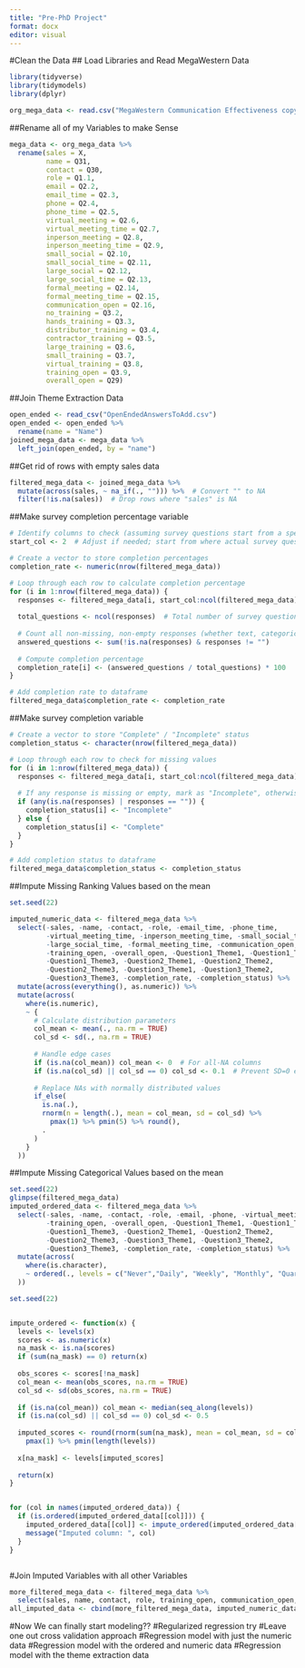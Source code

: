 ```yaml
---
title: "Pre-PhD Project"
format: docx
editor: visual
---
```

#Clean the Data 
## Load Libraries and Read MegaWestern Data
```r
library(tidyverse)
library(tidymodels)
library(dplyr)

org_mega_data <- read.csv("MegaWestern Communication Effectiveness copy.csv")
```

##Rename all of my Variables to make Sense
```r

mega_data <- org_mega_data %>% 
  rename(sales = X,
         name = Q31, 
         contact = Q30, 
         role = Q1.1, 
         email = Q2.2, 
         email_time = Q2.3,
         phone = Q2.4, 
         phone_time = Q2.5, 
         virtual_meeting = Q2.6, 
         virtual_meeting_time = Q2.7, 
         inperson_meeting = Q2.8, 
         inperson_meeting_time = Q2.9, 
         small_social = Q2.10, 
         small_social_time = Q2.11, 
         large_social = Q2.12, 
         large_social_time = Q2.13, 
         formal_meeting = Q2.14, 
         formal_meeting_time = Q2.15, 
         communication_open = Q2.16, 
         no_training = Q3.2, 
         hands_training = Q3.3, 
         distributor_training = Q3.4, 
         contractor_training = Q3.5, 
         large_training = Q3.6, 
         small_training = Q3.7, 
         virtual_training = Q3.8, 
         training_open = Q3.9, 
         overall_open = Q29)
```
##Join Theme Extraction Data 
```r
open_ended <- read_csv("OpenEndedAnswersToAdd.csv")
open_ended <- open_ended %>% 
  rename(name = "Name")
joined_mega_data <- mega_data %>% 
  left_join(open_ended, by = "name")
```
##Get rid of rows with empty sales data 
```r

filtered_mega_data <- joined_mega_data %>%
  mutate(across(sales, ~ na_if(., ""))) %>%  # Convert "" to NA
  filter(!is.na(sales))  # Drop rows where "sales" is NA
```

##Make survey completion percentage variable
```r
# Identify columns to check (assuming survey questions start from a specific column)
start_col <- 2  # Adjust if needed; start from where actual survey questions begin

# Create a vector to store completion percentages
completion_rate <- numeric(nrow(filtered_mega_data))

# Loop through each row to calculate completion percentage
for (i in 1:nrow(filtered_mega_data)) {
  responses <- filtered_mega_data[i, start_col:ncol(filtered_mega_data)]  # Get all survey response columns
  
  total_questions <- ncol(responses)  # Total number of survey questions
  
  # Count all non-missing, non-empty responses (whether text, categorical, or numeric)
  answered_questions <- sum(!is.na(responses) & responses != "")
  
  # Compute completion percentage
  completion_rate[i] <- (answered_questions / total_questions) * 100  
}

# Add completion rate to dataframe
filtered_mega_data$completion_rate <- completion_rate
```
##Make survey completion variable 
```r
# Create a vector to store "Complete" / "Incomplete" status
completion_status <- character(nrow(filtered_mega_data))

# Loop through each row to check for missing values
for (i in 1:nrow(filtered_mega_data)) {
  responses <- filtered_mega_data[i, start_col:ncol(filtered_mega_data)]  # Select only survey response columns
  
  # If any response is missing or empty, mark as "Incomplete", otherwise "Complete"
  if (any(is.na(responses) | responses == "")) {
    completion_status[i] <- "Incomplete"
  } else {
    completion_status[i] <- "Complete"
  }
}

# Add completion status to dataframe
filtered_mega_data$completion_status <- completion_status
```

##Impute Missing Ranking Values based on the mean 
```r
set.seed(22)

imputed_numeric_data <- filtered_mega_data %>%
  select(-sales, -name, -contact, -role, -email_time, -phone_time, 
         -virtual_meeting_time, -inperson_meeting_time, -small_social_time, 
         -large_social_time, -formal_meeting_time, -communication_open, 
         -training_open, -overall_open, -Question1_Theme1, -Question1_Theme2, 
         -Question1_Theme3, -Question2_Theme1, -Question2_Theme2, 
         -Question2_Theme3, -Question3_Theme1, -Question3_Theme2, 
         -Question3_Theme3, -completion_rate, -completion_status) %>%
  mutate(across(everything(), as.numeric)) %>% 
  mutate(across(
    where(is.numeric),
    ~ {
      # Calculate distribution parameters
      col_mean <- mean(., na.rm = TRUE)
      col_sd <- sd(., na.rm = TRUE)
      
      # Handle edge cases
      if (is.na(col_mean)) col_mean <- 0  # For all-NA columns
      if (is.na(col_sd) || col_sd == 0) col_sd <- 0.1  # Prevent SD=0 errors
      
      # Replace NAs with normally distributed values
      if_else(
        is.na(.),
        rnorm(n = length(.), mean = col_mean, sd = col_sd) %>%
          pmax(1) %>% pmin(5) %>% round(),
        .
      )
    }
  ))

```
##Impute Missing Categorical Values based on the mean 
```r
set.seed(22)
glimpse(filtered_mega_data)
imputed_ordered_data <- filtered_mega_data %>%
  select(-sales, -name, -contact, -role, -email, -phone, -virtual_meeting, -inperson_meeting, -small_social, -large_social, -formal_meeting, -virtual_training, -hands_training, -no_training, -distributor_training, -contractor_training, -large_training, -small_training, -communication_open, 
         -training_open, -overall_open, -Question1_Theme1, -Question1_Theme2, 
         -Question1_Theme3, -Question2_Theme1, -Question2_Theme2, 
         -Question2_Theme3, -Question3_Theme1, -Question3_Theme2, 
         -Question3_Theme3, -completion_rate, -completion_status) %>%
  mutate(across(
    where(is.character),
    ~ ordered(., levels = c("Never","Daily", "Weekly", "Monthly", "Quarterly", "Yearly"))  # Define order explicitly
  )) 

set.seed(22)


impute_ordered <- function(x) {
  levels <- levels(x)
  scores <- as.numeric(x)
  na_mask <- is.na(scores)
  if (sum(na_mask) == 0) return(x)
  
  obs_scores <- scores[!na_mask]
  col_mean <- mean(obs_scores, na.rm = TRUE)
  col_sd <- sd(obs_scores, na.rm = TRUE)
  
  if (is.na(col_mean)) col_mean <- median(seq_along(levels))
  if (is.na(col_sd) || col_sd == 0) col_sd <- 0.5
  
  imputed_scores <- round(rnorm(sum(na_mask), mean = col_mean, sd = col_sd)) %>%
    pmax(1) %>% pmin(length(levels))
  
  x[na_mask] <- levels[imputed_scores]
  
  return(x)
}


for (col in names(imputed_ordered_data)) {
  if (is.ordered(imputed_ordered_data[[col]])) {
    imputed_ordered_data[[col]] <- impute_ordered(imputed_ordered_data[[col]])
    message("Imputed column: ", col)
  }
}



```
#Join Imputed Variables with all other Variables 
```r
more_filtered_mega_data <- filtered_mega_data %>% 
  select(sales, name, contact, role, training_open, communication_open, overall_open, Question1_Theme1, Question1_Theme2, Question1_Theme3, Question2_Theme1, Question2_Theme2, Question2_Theme3, Question3_Theme1, Question3_Theme2, Question3_Theme3)
all_imputed_data <- cbind(more_filtered_mega_data, imputed_numeric_data, imputed_ordered_data)
```

#Now We can finally start modeling??
#Regularized regression try 
#Leave one out cross validation approach
#Regression model with just the numeric data 
#Regression model with the ordered and numeric data 
#Regression model with the theme extraction data 
